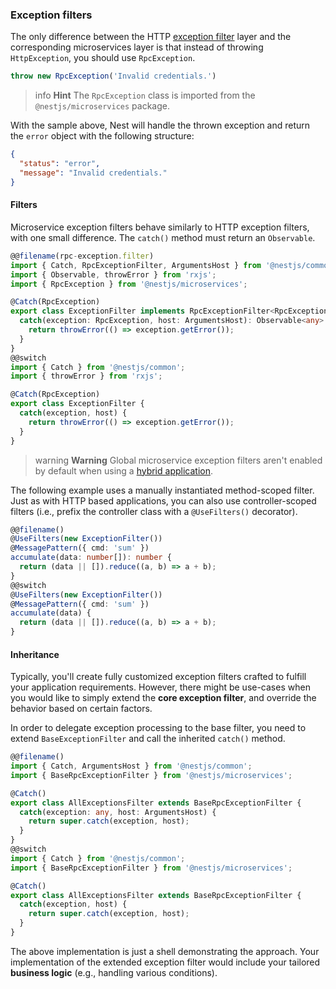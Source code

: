 ### Exception filters

The only difference between the HTTP [exception filter](/exception-filters) layer and the corresponding microservices layer is that instead of throwing `HttpException`, you should use `RpcException`.

```typescript
throw new RpcException('Invalid credentials.')
```

> info **Hint** The `RpcException` class is imported from the `@nestjs/microservices` package.

With the sample above, Nest will handle the thrown exception and return the `error` object with the following structure:

```json
{
  "status": "error",
  "message": "Invalid credentials."
}
```

#### Filters

Microservice exception filters behave similarly to HTTP exception filters, with one small difference. The `catch()` method must return an `Observable`.

```typescript
@@filename(rpc-exception.filter)
import { Catch, RpcExceptionFilter, ArgumentsHost } from '@nestjs/common';
import { Observable, throwError } from 'rxjs';
import { RpcException } from '@nestjs/microservices';

@Catch(RpcException)
export class ExceptionFilter implements RpcExceptionFilter<RpcException> {
  catch(exception: RpcException, host: ArgumentsHost): Observable<any> {
    return throwError(() => exception.getError());
  }
}
@@switch
import { Catch } from '@nestjs/common';
import { throwError } from 'rxjs';

@Catch(RpcException)
export class ExceptionFilter {
  catch(exception, host) {
    return throwError(() => exception.getError());
  }
}
```

> warning **Warning** Global microservice exception filters aren't enabled by default when using a [hybrid application](/faq/hybrid-application).

The following example uses a manually instantiated method-scoped filter. Just as with HTTP based applications, you can also use controller-scoped filters (i.e., prefix the controller class with a `@UseFilters()` decorator).

```typescript
@@filename()
@UseFilters(new ExceptionFilter())
@MessagePattern({ cmd: 'sum' })
accumulate(data: number[]): number {
  return (data || []).reduce((a, b) => a + b);
}
@@switch
@UseFilters(new ExceptionFilter())
@MessagePattern({ cmd: 'sum' })
accumulate(data) {
  return (data || []).reduce((a, b) => a + b);
}
```

#### Inheritance

Typically, you'll create fully customized exception filters crafted to fulfill your application requirements. However, there might be use-cases when you would like to simply extend the **core exception filter**, and override the behavior based on certain factors.

In order to delegate exception processing to the base filter, you need to extend `BaseExceptionFilter` and call the inherited `catch()` method.

```typescript
@@filename()
import { Catch, ArgumentsHost } from '@nestjs/common';
import { BaseRpcExceptionFilter } from '@nestjs/microservices';

@Catch()
export class AllExceptionsFilter extends BaseRpcExceptionFilter {
  catch(exception: any, host: ArgumentsHost) {
    return super.catch(exception, host);
  }
}
@@switch
import { Catch } from '@nestjs/common';
import { BaseRpcExceptionFilter } from '@nestjs/microservices';

@Catch()
export class AllExceptionsFilter extends BaseRpcExceptionFilter {
  catch(exception, host) {
    return super.catch(exception, host);
  }
}
```

The above implementation is just a shell demonstrating the approach. Your implementation of the extended exception filter would include your tailored **business logic** (e.g., handling various conditions).
